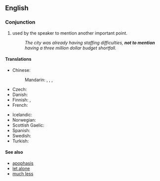 ==English==

===Conjunction===
{{head|en|conjunction|head=[[not]] [[to]] [[mention]]}}

# {{idiom}} used by the speaker to mention another important point.
#: ''The city was already having staffing difficulties, '''not to mention''' having a three million dollar budget shortfall.''

====Translations====
{{trans-top|much less}}
* Chinese:
*: Mandarin: {{t-|cmn|更不用說|sc=Hani}}, {{t-|cmn|更不用说|tr=gèng bùyòng shuō|sc=Hani}}, {{t-|cmn|何況|sc=Hani}}, {{t-|cmn|何况|tr=hékuàng|sc=Hani}}
* Czech: {{t-|cs|nemluvě}}
* Danish: {{t|da|for ikke at nævne}}
* Finnish: {{t-|fi|puhumattakaan}}, {{t-|fi|saati}}
* French: {{t|fr|sans parler de}}
{{trans-mid}}
* Icelandic: {{t|is|hvað þá heldur}}
* Norwegian: {{t|no|for ikke å snakke om}}
* Scottish Gaelic: {{t-|gd|gun luaidh|xs=Scottish Gaelic}}
* Spanish: {{t|es|sin mencionar}}
* Swedish: {{t-|sv|för att inte tala om}}
* Turkish: {{qualifier|colloquial}} {{t|tr|bırak}}
{{trans-bottom}}

====See also====
* [[apophasis]]
* [[let alone]]
* [[much less]]